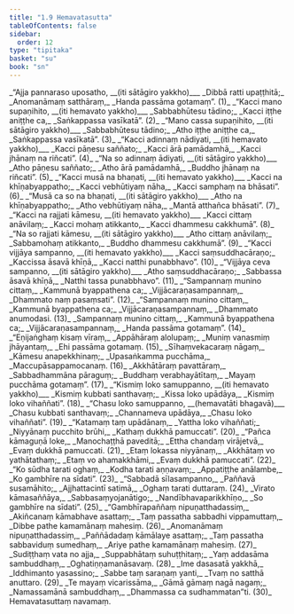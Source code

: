 ```yaml
---
title: "1.9 Hemavatasutta"
tableOfContents: false
sidebar:
  order: 12
type: "tipitaka"
basket: "su"
book: "sn"
---
```



<DynamicBreadcrumb />

<Division number="153" book="sn">

<Paragraph number="176" type="verses" book="sn">
_“Ajja pannaraso uposatho, __(iti sātāgiro yakkho)___  
_Dibbā ratti upaṭṭhitā;_  
_Anomanāmaṃ satthāraṃ,_  
_Handa passāma gotamaṃ”. (1)_  

</Paragraph>

</Division>
<Division number="154" book="sn">

<Paragraph number="177" type="verses" book="sn">
_“Kacci mano supaṇihito, __(iti hemavato yakkho)___  
_Sabbabhūtesu tādino;_  
_Kacci iṭṭhe aniṭṭhe ca,_  
_Saṅkappassa vasīkatā”. (2)_  

</Paragraph>

</Division>
<Division number="155" book="sn">

<Paragraph number="178" type="verses" book="sn">
_“Mano cassa supaṇihito, __(iti sātāgiro yakkho)___  
_Sabbabhūtesu tādino;_  
_Atho iṭṭhe aniṭṭhe ca,_  
_Saṅkappassa vasīkatā”. (3)_  

</Paragraph>

</Division>
<Division number="156" book="sn">

<Paragraph number="179" type="verses" book="sn">
_“Kacci adinnaṃ nādiyati, __(iti hemavato yakkho)___  
_Kacci pāṇesu saññato;_  
_Kacci ārā pamādamhā,_  
_Kacci jhānaṃ na riñcati”. (4)_  

</Paragraph>

</Division>
<Division number="157" book="sn">

<Paragraph number="180" type="verses" book="sn">
_“Na so adinnaṃ ādiyati, __(iti sātāgiro yakkho)___  
_Atho pāṇesu saññato;_  
_Atho ārā pamādamhā,_  
_Buddho jhānaṃ na riñcati”. (5)_  

</Paragraph>

</Division>
<Division number="158" book="sn">

<Paragraph number="181" type="verses" book="sn">
_“Kacci musā na bhaṇati, __(iti hemavato yakkho)___  
_Kacci na khīṇabyappatho;_  
_Kacci vebhūtiyaṃ nāha,_  
_Kacci samphaṃ na bhāsati”. (6)_  

</Paragraph>

</Division>
<Division number="159" book="sn">

<Paragraph number="182" type="verses" book="sn">
_“Musā ca so na bhaṇati, __(iti sātāgiro yakkho)___  
_Atho na khīṇabyappatho;_  
_Atho vebhūtiyaṃ nāha,_  
_Mantā atthañca bhāsati”. (7)_  

</Paragraph>

</Division>
<Division number="160" book="sn">

<Paragraph number="183" type="verses" book="sn">
_“Kacci na rajjati kāmesu, __(iti hemavato yakkho)___  
_Kacci cittaṃ anāvilaṃ;_  
_Kacci mohaṃ atikkanto,_  
_Kacci dhammesu cakkhumā”. (8)_  

</Paragraph>

</Division>
<Division number="161" book="sn">

<Paragraph number="184" type="verses" book="sn">
_“Na so rajjati kāmesu, __(iti sātāgiro yakkho)___  
_Atho cittaṃ anāvilaṃ;_  
_Sabbamohaṃ atikkanto,_  
_Buddho dhammesu cakkhumā”. (9)_  

</Paragraph>

</Division>
<Division number="162" book="sn">

<Paragraph number="185" type="verses" book="sn">
_“Kacci vijjāya sampanno, __(iti hemavato yakkho)___  
_Kacci saṃsuddhacāraṇo;_  
_Kaccissa āsavā khīṇā,_  
_Kacci natthi punabbhavo”. (10)_  

</Paragraph>

</Division>
<Division number="163" book="sn">

<Paragraph number="186" type="verses" book="sn">
_“Vijjāya ceva sampanno, __(iti sātāgiro yakkho)___  
_Atho saṃsuddhacāraṇo;_  
_Sabbassa āsavā khīṇā,_  
_Natthi tassa punabbhavo”. (11)_  

</Paragraph>

</Division>
<Division number="164" book="sn">

<Paragraph number="187" type="verses" book="sn">
_“Sampannaṃ munino cittaṃ,_  
_Kammunā byappathena ca;_  
_Vijjācaraṇasampannaṃ,_  
_Dhammato naṃ pasaṃsati”. (12)_  

</Paragraph>

</Division>
<Division number="165" book="sn">

<Paragraph number="188" type="verses" book="sn">
_“Sampannaṃ munino cittaṃ,_  
_Kammunā byappathena ca;_  
_Vijjācaraṇasampannaṃ,_  
_Dhammato anumodasi. (13)_  

</Paragraph>

</Division>
<Division number="166" book="sn">

<Paragraph number="189" type="verses" book="sn">
_Sampannaṃ munino cittaṃ,_  
_Kammunā byappathena ca;_  
_Vijjācaraṇasampannaṃ,_  
_Handa passāma gotamaṃ”. (14)_  

</Paragraph>

</Division>
<Division number="167" book="sn">

<Paragraph number="190" type="verses" book="sn">
_“Eṇijaṅghaṃ kisaṃ vīraṃ,_  
_Appāhāraṃ alolupaṃ;_  
_Muniṃ vanasmiṃ jhāyantaṃ,_  
_Ehi passāma gotamaṃ. (15)_  

</Paragraph>

</Division>
<Division number="168" book="sn">

<Paragraph number="191" type="verses" book="sn">
_Sīhaṃvekacaraṃ nāgaṃ,_  
_Kāmesu anapekkhinaṃ;_  
_Upasaṅkamma pucchāma,_  
_Maccupāsappamocanaṃ. (16)_  

</Paragraph>

</Division>
<Division number="169" book="sn">

<Paragraph number="192" type="verses" book="sn">
_Akkhātāraṃ pavattāraṃ,_  
_Sabbadhammāna pāraguṃ;_  
_Buddhaṃ verabhayātītaṃ,_  
_Mayaṃ pucchāma gotamaṃ”. (17)_  

</Paragraph>

</Division>
<Division number="170" book="sn">

<Paragraph number="193" type="verses" book="sn">
_“Kismiṃ loko samuppanno, __(iti hemavato yakkho)___  
_Kismiṃ kubbati santhavaṃ;_  
_Kissa loko upādāya,_  
_Kismiṃ loko vihaññati”. (18)_  

</Paragraph>

</Division>
<Division number="171" book="sn">

<Paragraph number="194" type="verses" book="sn">
_“Chasu loko samuppanno, __(hemavatāti bhagavā)___  
_Chasu kubbati santhavaṃ;_  
_Channameva upādāya,_  
_Chasu loko vihaññati”. (19)_  

</Paragraph>

</Division>
<Division number="172" book="sn">

<Paragraph number="195" type="verses" book="sn">
_“Katamaṃ taṃ upādānaṃ,_  
_Yattha loko vihaññati;_  
_Niyyānaṃ pucchito brūhi,_  
_Kathaṃ dukkhā pamuccati”. (20)_  

</Paragraph>

</Division>
<Division number="173" book="sn">

<Paragraph number="196" type="verses" book="sn">
_“Pañca kāmaguṇā loke,_  
_Manochaṭṭhā paveditā;_  
_Ettha chandaṃ virājetvā,_  
_Evaṃ dukkhā pamuccati. (21)_  

</Paragraph>

</Division>
<Division number="174" book="sn">

<Paragraph number="197" type="verses" book="sn">
_Etaṃ lokassa niyyānaṃ,_  
_Akkhātaṃ vo yathātathaṃ;_  
_Etaṃ vo ahamakkhāmi,_  
_Evaṃ dukkhā pamuccati”. (22)_  

</Paragraph>

</Division>
<Division number="175" book="sn">

<Paragraph number="198" type="verses" book="sn">
_“Ko sūdha tarati oghaṃ,_  
_Kodha tarati aṇṇavaṃ;_  
_Appatiṭṭhe anālambe,_  
_Ko gambhīre na sīdati”. (23)_  

</Paragraph>

</Division>
<Division number="176" book="sn">

<Paragraph number="199" type="verses" book="sn">
_“Sabbadā sīlasampanno,_  
_Paññavā susamāhito;_  
_Ajjhattacintī satimā,_  
_Oghaṃ tarati duttaraṃ. (24)_  

</Paragraph>

</Division>
<Division number="177" book="sn">

<Paragraph number="200" type="verses" book="sn">
_Virato kāmasaññāya,_  
_Sabbasaṃyojanātigo;_  
_Nandībhavaparikkhīṇo,_  
_So gambhīre na sīdati”. (25)_  

</Paragraph>

</Division>
<Division number="178" book="sn">

<Paragraph number="201" type="verses" book="sn">
_“Gambhīrapaññaṃ nipuṇatthadassiṃ,_  
_Akiñcanaṃ kāmabhave asattaṃ;_  
_Taṃ passatha sabbadhi vippamuttaṃ,_  
_Dibbe pathe kamamānaṃ mahesiṃ. (26)_  

</Paragraph>

</Division>
<Division number="179" book="sn">

<Paragraph number="202" type="verses" book="sn">
_Anomanāmaṃ nipuṇatthadassiṃ,_  
_Paññādadaṃ kāmālaye asattaṃ;_  
_Taṃ passatha sabbaviduṃ sumedhaṃ,_  
_Ariye pathe kamamānaṃ mahesiṃ. (27)_  

</Paragraph>

</Division>
<Division number="180" book="sn">

<Paragraph number="203" type="verses" book="sn">
_Sudiṭṭhaṃ vata no ajja,_  
_Suppabhātaṃ suhuṭṭhitaṃ;_  
_Yaṃ addasāma sambuddhaṃ,_  
_Oghatiṇṇamanāsavaṃ. (28)_  

</Paragraph>

</Division>
<Division number="181" book="sn">

<Paragraph number="204" type="verses" book="sn">
_Ime dasasatā yakkhā,_  
_Iddhimanto yasassino;_  
_Sabbe taṃ saraṇaṃ yanti,_  
_Tvaṃ no satthā anuttaro. (29)_  

</Paragraph>

</Division>
<Division number="182" book="sn">

<Paragraph number="205" type="verses" book="sn">
_Te mayaṃ vicarissāma,_  
_Gāmā gāmaṃ nagā nagaṃ;_  
_Namassamānā sambuddhaṃ,_  
_Dhammassa ca sudhammatan”ti. (30)_  


</Paragraph>
</Division>

<Paragraph number="206" type="center" book="sn">
Hemavatasuttaṃ navamaṃ.
</Paragraph>